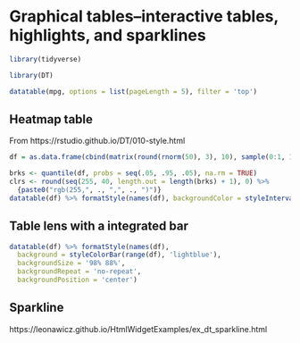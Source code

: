 \cleardoublepage 

# Graphical tables--interactive tables, highlights, and sparklines{#Tables}


```r
library(tidyverse)

```

```r
library(DT)

datatable(mpg, options = list(pageLength = 5), filter = 'top')

```

## Heatmap table
From https://rstudio.github.io/DT/010-style.html
```r

df = as.data.frame(cbind(matrix(round(rnorm(50), 3), 10), sample(0:1, 10, TRUE)))

brks <- quantile(df, probs = seq(.05, .95, .05), na.rm = TRUE)
clrs <- round(seq(255, 40, length.out = length(brks) + 1), 0) %>%
  {paste0("rgb(255,", ., ",", ., ")")}
datatable(df) %>% formatStyle(names(df), backgroundColor = styleInterval(brks, clrs))

```

## Table lens with a integrated bar
```r
datatable(df) %>% formatStyle(names(df),
  background = styleColorBar(range(df), 'lightblue'),
  backgroundSize = '98% 88%',
  backgroundRepeat = 'no-repeat',
  backgroundPosition = 'center')

```

## Sparkline

https://leonawicz.github.io/HtmlWidgetExamples/ex_dt_sparkline.html
